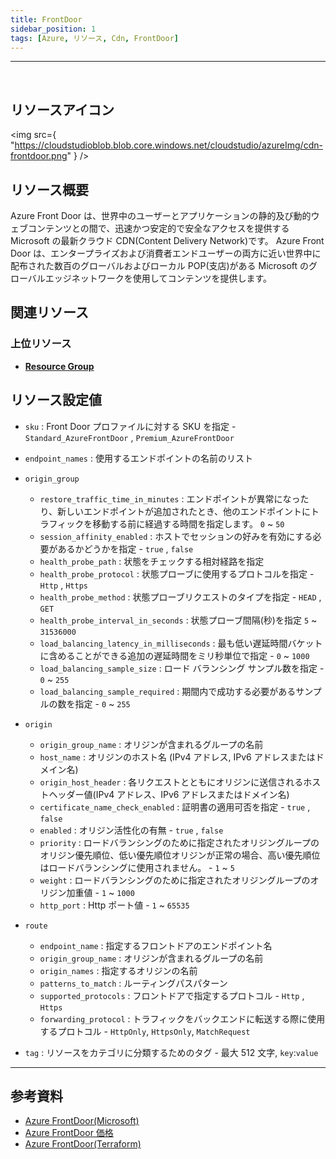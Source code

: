 ```yaml
---
title: FrontDoor
sidebar_position: 1
tags: [Azure, リソース, Cdn, FrontDoor]
---
```


<hr />
<br />

## リソースアイコン

<img
    src={
        "https://cloudstudioblob.blob.core.windows.net/cloudstudio/azureImg/cdn-frontdoor.png"
    }
/>

## リソース概要

Azure Front Door は、世界中のユーザーとアプリケーションの静的及び動的ウェブコンテンツとの間で、迅速かつ安定的で安全なアクセスを提供する Microsoft の最新クラウド CDN(Content Delivery Network)です。
Azure Front Door は、エンタープライズおよび消費者エンドユーザーの両方に近い世界中に配布された数百のグローバルおよびローカル POP(支店)がある Microsoft のグローバルエッジネットワークを使用してコンテンツを提供します。

## 関連リソース

### 上位リソース

-   [**Resource Group**](https://docs.cstudio.app/docs/resource/azure/Base/ResourceGroup)

## リソース設定値

-   `sku` : Front Door プロファイルに対する SKU を指定 - `Standard_AzureFrontDoor` , `Premium_AzureFrontDoor`

-   `endpoint_names` : 使用するエンドポイントの名前のリスト

-   `origin_group`

    -   `restore_traffic_time_in_minutes` : エンドポイントが異常になったり、新しいエンドポイントが追加されたとき、他のエンドポイントにトラフィックを移動する前に経過する時間を指定します。 `0` ~ `50`
    -   `session_affinity_enabled` : ホストでセッションの好みを有効にする必要があるかどうかを指定 - `true` , `false`
    -   `health_probe_path` : 状態をチェックする相対経路を指定
    -   `health_probe_protocol` : 状態プローブに使用するプロトコルを指定 - `Http` , `Https`
    -   `health_probe_method` : 状態プローブリクエストのタイプを指定 - `HEAD` , `GET`
    -   `health_probe_interval_in_seconds` : 状態プローブ間隔(秒)を指定 `5` ~ `31536000`
    -   `load_balancing_latency_in_milliseconds` : 最も低い遅延時間バケットに含めることができる追加の遅延時間をミリ秒単位で指定 - `0` ~ `1000`
    -   `load_balancing_sample_size` : ロード バランシング サンプル数を指定 - `0` ~ `255`
    -   `load_balancing_sample_required` : 期間内で成功する必要があるサンプルの数を指定 - `0` ~ `255`

-   `origin`

    -   `origin_group_name` : オリジンが含まれるグループの名前
    -   `host_name` : オリジンのホスト名 (IPv4 アドレス, IPv6 アドレスまたはドメイン名)
    -   `origin_host_header` : 各リクエストとともにオリジンに送信されるホストヘッダー値(IPv4 アドレス、IPv6 アドレスまたはドメイン名)
    -   `certificate_name_check_enabled` : 証明書の適用可否を指定 - `true` , `false`
    -   `enabled` : オリジン活性化の有無 - `true` , `false`
    -   `priority` : ロードバランシングのために指定されたオリジングループのオリジン優先順位、低い優先順位オリジンが正常の場合、高い優先順位はロードバランシングに使用されません。 - `1` ~ `5`
    -   `weight` : ロードバランシングのために指定されたオリジングループのオリジン加重値 - `1` ~ `1000`
    -   `http_port` : Http ポート値 - `1` ~ `65535`

-   `route`
    -   `endpoint_name` : 指定するフロントドアのエンドポイント名
    -   `origin_group_name` : オリジンが含まれるグループの名前
    -   `origin_names` : 指定するオリジンの名前
    -   `patterns_to_match` : ルーティングパスパターン
    -   `supported_protocols` : フロントドアで指定するプロトコル - `Http` , `Https`
    -   `forwarding_protocol` : トラフィックをバックエンドに転送する際に使用するプロトコル - `HttpOnly`, `HttpsOnly`, `MatchRequest`
-   `tag` : リソースをカテゴリに分類するためのタグ - 最大 512 文字, `key`:`value`

---

## 参考資料

-   [Azure FrontDoor(Microsoft)](https://learn.microsoft.com/ko-kr/azure/frontdoor/front-door-overview)
-   [Azure FrontDoor 価格](https://azure.microsoft.com/en-us/pricing/details/frontdoor/)
-   [Azure FrontDoor(Terraform)](https://registry.terraform.io/providers/hashicorp/azurerm/latest/docs/resources/cdn_frontdoor_endpoint)
